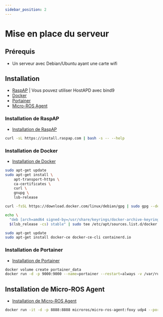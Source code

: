 ```yaml
---
sidebar_position: 2
---
```


# Mise en place du serveur

## Prérequis
- Un serveur avec Debian/Ubuntu ayant une carte wifi

## Installation
- [RaspAP](https://raspap.com) | Vous pouvez utiliser HostAPD avec bind9
- [Docker](https://docs.docker.com/engine/install/debian/)
- [Portainer](https://www.portainer.io/installation/)
- [Micro-ROS Agent](https://micro.ros.org/docs/tutorials/core/first_application_rtos/)

### Installation de RaspAP
- [Installation de RaspAP](https://raspap.com/docs/quick-start/)

```bash
curl -sL https://install.raspap.com | bash -s -- --help
```

### Installation de Docker
- [Installation de Docker](https://docs.docker.com/engine/install/debian/)

```bash
sudo apt-get update
sudo apt-get install \
    apt-transport-https \
    ca-certificates \
    curl \
    gnupg \
    lsb-release

curl -fsSL https://download.docker.com/linux/debian/gpg | sudo gpg --dearmor -o /usr/share/keyrings/docker-archive-keyring.gpg

echo \
  "deb [arch=amd64 signed-by=/usr/share/keyrings/docker-archive-keyring.gpg] https://download.docker.com/linux/debian \
  $(lsb_release -cs) stable" | sudo tee /etc/apt/sources.list.d/docker.list > /dev/null

sudo apt-get update
sudo apt-get install docker-ce docker-ce-cli containerd.io
```

### Installation de Portainer
- [Installation de Portainer](https://www.portainer.io/installation/)

```bash
docker volume create portainer_data
docker run -d -p 9000:9000 --name=portainer --restart=always -v /var/run/docker.sock:/var/run/docker.sock -v portainer_data:/data portainer/portainer-ce
```

## Installation de Micro-ROS Agent
- [Installation de Micro-ROS Agent](https://micro.ros.org/docs/tutorials/core/first_application_rtos/)

```bash
docker run -it -d -p 8888:8888 microros/micro-ros-agent:foxy udp4 --port 8888
```

